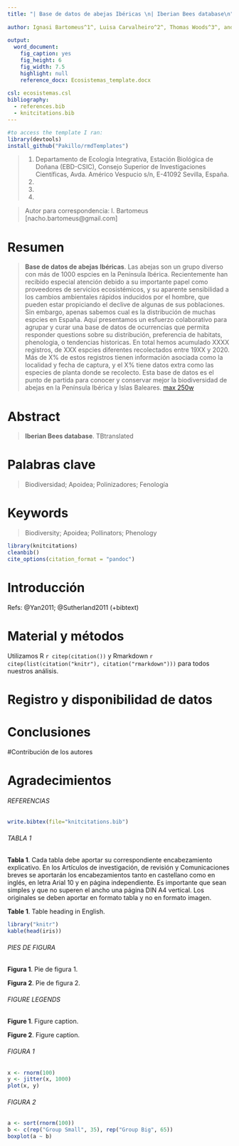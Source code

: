 ```yaml
---
title: "| Base de datos de abejas Ibéricas \n| Iberian Bees database\n"
  
author: Ignasi Bartomeus^1^, Luisa Carvalheiro^2^, Thomas Woods^3^, and a lot of coauthors^4^
  
output:
  word_document:
    fig_caption: yes
    fig_height: 6
    fig_width: 7.5
    highlight: null
    reference_docx: Ecosistemas_template.docx
    
csl: ecosistemas.csl
bibliography: 
  - references.bib
  - knitcitations.bib
---
```


```r
#to access the template I ran: 
library(devtools)
install_github("Pakillo/rmdTemplates")
```

> (1) Departamento de Ecología Integrativa, Estación Biológica de Doñana (EBD-CSIC), Consejo Superior de Investigaciones Científicas, Avda. Américo Vespucio s/n, E-41092 Sevilla, España.
> (2) 
> (3) 
> (4) 

> Autor para correspondencia: I. Bartomeus [nacho.bartomeus@gmail.com]


# Resumen

> **Base de datos de abejas Ibéricas**. Las abejas son un grupo diverso con más de 1000 espcies en la Península Ibérica. Recientemente han recibido especial atención debido a su importante papel como proveedores de servicios ecosistémicos, y su aparente sensibilidad a los cambios ambientales rápidos inducidos por el hombre, que pueden estar propiciando el declive de algunas de sus poblaciones. Sin embargo, apenas sabemos cual es la distribución de muchas espcies en España. Aquí presentamos un esfuerzo colaborativo para agrupar y curar una base de datos de ocurrencias que permita responder questions sobre su distribución, preferencia de habitats, phenologia, o tendencias historicas. En total hemos acumulado XXXX registros, de XXX espcies diferentes recolectados entre 19XX y 2020. Más de X% de estos registros tienen información asociada como la localidad y fecha de captura, y el X% tiene datos extra como las especies de planta donde se recolecto. Esta base de datos es el punto de partida para conocer y conservar mejor la biodiversidad de abejas en la Península Ibérica y Islas Baleares. [max 250w]()


# Abstract

> **Iberian Bees database**. TBtranslated


# Palabras clave

> Biodiversidad; Apoidea; Polinizadores; Fenología 


# Keywords

> Biodiversity; Apoidea; Pollinators; Phenology


```r
library(knitcitations)
cleanbib()   
cite_options(citation_format = "pandoc")
```


# Introducción 

Refs: @Yan2011; @Sutherland2011 (+bibtext)

# Material y métodos  

Utilizamos R `r citep(citation())` y Rmarkdown `r citep(list(citation("knitr"), citation("rmarkdown")))` para todos nuestros análisis. 

# Registro y disponibilidad de datos  

# Conclusiones

#Contribución de los autores

# Agradecimientos




###### REFERENCIAS

```r
write.bibtex(file="knitcitations.bib")
```

<div id = "refs"></div>














###### TABLA 1

**Tabla 1**. Cada tabla debe aportar su correspondiente encabezamiento explicativo. En los Artículos de investigación, de revisión y Comunicaciones breves se aportarán los encabezamientos tanto en castellano como en inglés, en letra Arial 10 y en página independiente. Es importante que sean simples y que no superen el ancho una página DIN A4 vertical. Los originales se deben aportar en formato tabla y no en formato imagen. 

**Table 1**. Table heading in English. 

```r
library("knitr")
kable(head(iris))
```





###### PIES DE FIGURA

**Figura 1**. Pie de figura 1. 

**Figura 2**. Pie de figura 2.





###### FIGURE LEGENDS

**Figure 1**. Figure caption.

**Figure 2**. Figure caption.





###### FIGURA 1

```r
x <- rnorm(100)
y <- jitter(x, 1000)
plot(x, y)
```



###### FIGURA 2

```r
a <- sort(rnorm(100))
b <- c(rep("Group Small", 35), rep("Group Big", 65))
boxplot(a ~ b)
```









